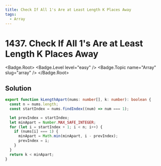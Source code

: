 ```yaml
---
title: Check If All 1's Are at Least Length K Places Away
tags:
  - Array
---
```


# 1437. Check If All 1's Are at Least Length K Places Away

<Badge.Root>
  <Badge.Level level="easy" />
  <Badge.Topic name="Array" slug="array" />
</Badge.Root>

## Solution

```typescript filename="solution.ts" copy
export function kLengthApart(nums: number[], k: number): boolean {
  const n = nums.length;
  const startIndex = nums.findIndex((num) => num === 1);

  let prevIndex = startIndex;
  let minApart = Number.MAX_SAFE_INTEGER;
  for (let i = startIndex + 1; i < n; i++) {
    if (nums[i] === 1) {
      minApart = Math.min(minApart, i - prevIndex);
      prevIndex = i;
    }
  }
  return k < minApart;
}
```

<ProblemLink
  codingSite="leetcode"
  href="https://leetcode.com/problems/check-if-all-1s-are-at-least-length-k-places-away"
  title="Check If All 1's Are at Least Length K Places Away"
/>
